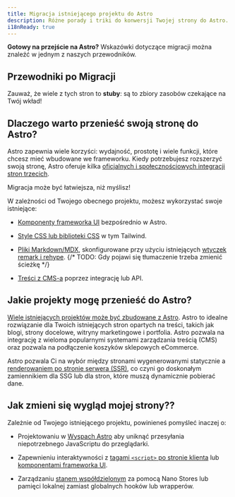 ```yaml
---
title: Migracja istniejącego projektu do Astro
description: Różne porady i triki do konwersji Twojej strony do Astro.
i18nReady: true
---
```


**Gotowy na przejście na Astro?** Wskazówki dotyczące migracji można znaleźć w jednym z naszych przewodników.

## Przewodniki po Migracji

<MigrationGuidesNav />

Zauważ, że wiele z tych stron to **stuby**: są to zbiory zasobów czekające na Twój wkład!

## Dlaczego warto przenieść swoją stronę do Astro?

Astro zapewnia wiele korzyści: wydajność, prostotę i wiele funkcji, które chcesz mieć wbudowane we frameworku. Kiedy potrzebujesz rozszerzyć swoją stronę, Astro oferuje kilka [oficjalnych i społecznościowych integracji stron trzecich](https://astro.build/integrations).

Migracja może być łatwiejsza, niż myślisz!

W zależności od Twojego obecnego projektu, możesz wykorzystać swoje istniejące:

- [Komponenty frameworka UI](/pl/guides/framework-components/) bezpośrednio w Astro. 

- [Style CSS lub biblioteki CSS](/pl/guides/styling/) w tym Tailwind.

- [Pliki Markdown/MDX](/pl/guides/markdown-content/), skonfigurowane przy użyciu istniejących [wtyczek remark i rehype](/pl/guides/markdown-content/#markdown-plugins). {/* TODO: Gdy pojawi się tłumaczenie trzeba zmienić ścieżkę */}

- [Treści z CMS-a](/pl/guides/cms/) poprzez integrację lub API.


## Jakie projekty mogę przenieść do Astro?

[Wiele istniejących projektów może być zbudowane z Astro](/pl/concepts/why-astro/). Astro to idealne rozwiązanie dla Twoich istniejących stron opartych na treści, takich jak blogi, strony docelowe, witryny marketingowe i portfolia. Astro pozwala na integrację z wieloma popularnymi systemami zarządzania treścią (CMS) oraz pozwala na podłączenie koszyków sklepowych eCommerce.

Astro pozwala Ci na wybór między stronami wygenerowanymi statycznie a [renderowaniem po stronie serwera (SSR)](/pl/guides/server-side-rendering/), co czyni go doskonałym zamiennikiem dla SSG lub dla stron, które muszą dynamicznie pobierać dane.

## Jak zmieni się wygląd mojej strony??

Zależnie od Twojego istniejącego projektu, powinieneś pomyśleć inaczej o:

- Projektowaniu w [Wyspach Astro](/pl/concepts/islands/#czym-jest-wyspa) aby uniknąć przesyłania niepotrzebnego JavaScriptu do przeglądarki.

- Zapewnieniu interaktywności z [tagami `<script>` po stronie klienta](/pl/guides/client-side-scripts/) lub [komponentami frameworka UI](/pl/guides/framework-components/).

- Zarządzaniu [stanem współdzielonym](/pl/recipes/sharing-state-islands/) za pomocą Nano Stores lub pamięci lokalnej zamiast globalnych hooków lub wrapperów.

